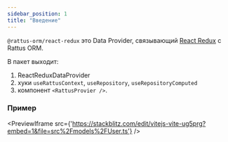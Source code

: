 ```yaml
---
sidebar_position: 1
title: "Введение"
---
```


`@rattus-orm/react-redux` это Data Provider, связывающий [React Redux](https://redux.js.org/) с Rattus ORM.

В пакет выходит:
1. ReactReduxDataProvider
2. хуки `useRattusContext`, `useRepository`, `useRepositoryComputed`
3. компонент `<RattusProvier />`.

### Пример
<PreviewIframe src={'https://stackblitz.com/edit/vitejs-vite-ug5prg?embed=1&file=src%2Fmodels%2FUser.ts'} />
